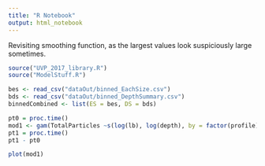 ```yaml
---
title: "R Notebook"
output: html_notebook
---
```

Revisiting smoothing function, as the largest values look suspiciously large sometimes.

```r
source("UVP_2017_library.R")
source("ModelStuff.R")
```


```r
bes <- read_csv("dataOut/binned_EachSize.csv")
bds <- read_csv("dataOut/binned_DepthSummary.csv")
binnedCombined <- list(ES = bes, DS = bds)
```



```r
pt0 = proc.time()
mod1 <- gam(TotalParticles ~s(log(lb), log(depth), by = factor(profile)), offset = log(vol * binsize), family = nb(), data = bes)
pt1 = proc.time()
pt1 - pt0
```

```r
plot(mod1)
```


